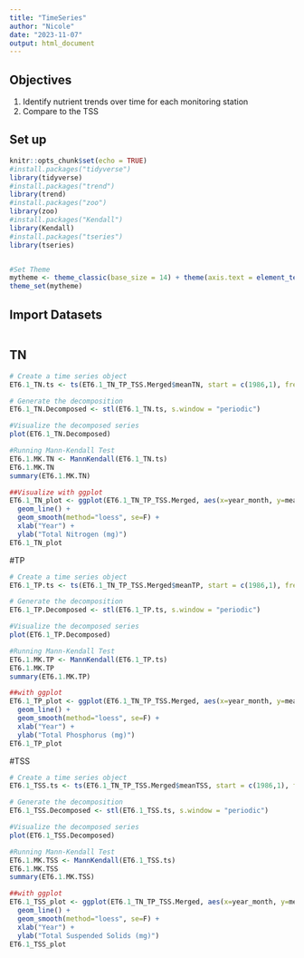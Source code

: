 ```yaml
---
title: "TimeSeries"
author: "Nicole"
date: "2023-11-07"
output: html_document
---
```

## Objectives
1. Identify nutrient trends over time for each monitoring station
2. Compare to the TSS

## Set up
```r
knitr::opts_chunk$set(echo = TRUE)
#install.packages("tidyverse")
library(tidyverse)
#install.packages("trend")
library(trend)
#install.packages("zoo")
library(zoo)
#install.packages("Kendall")
library(Kendall)
#install.packages("tseries")
library(tseries)


#Set Theme
mytheme <- theme_classic(base_size = 14) + theme(axis.text = element_text(color = "black"), legend.position = "top")
theme_set(mytheme)
```

## Import Datasets
```r

```

## TN
```r
# Create a time series object
ET6.1_TN.ts <- ts(ET6.1_TN_TP_TSS.Merged$meanTN, start = c(1986,1), frequency =12)

# Generate the decomposition
ET6.1_TN.Decomposed <- stl(ET6.1_TN.ts, s.window = "periodic")

#Visualize the decomposed series
plot(ET6.1_TN.Decomposed)

#Running Mann-Kendall Test
ET6.1.MK.TN <- MannKendall(ET6.1_TN.ts)
ET6.1.MK.TN
summary(ET6.1.MK.TN)

##Visualize with ggplot
ET6.1_TN_plot <- ggplot(ET6.1_TN_TP_TSS.Merged, aes(x=year_month, y=meanTN)) +
  geom_line() +
  geom_smooth(method="loess", se=F) +
  xlab("Year") +
  ylab("Total Nitrogen (mg)")
ET6.1_TN_plot

```

#TP
```r
# Create a time series object
ET6.1_TP.ts <- ts(ET6.1_TN_TP_TSS.Merged$meanTP, start = c(1986,1), frequency =12)

# Generate the decomposition
ET6.1_TP.Decomposed <- stl(ET6.1_TP.ts, s.window = "periodic")

#Visualize the decomposed series
plot(ET6.1_TP.Decomposed)

#Running Mann-Kendall Test
ET6.1.MK.TP <- MannKendall(ET6.1_TP.ts)
ET6.1.MK.TP
summary(ET6.1.MK.TP)

##with ggplot
ET6.1_TP_plot <- ggplot(ET6.1_TN_TP_TSS.Merged, aes(x=year_month, y=meanTP)) +
  geom_line() +
  geom_smooth(method="loess", se=F) +
  xlab("Year") +
  ylab("Total Phosphorus (mg)")
ET6.1_TP_plot
```

#TSS
```r
# Create a time series object
ET6.1_TSS.ts <- ts(ET6.1_TN_TP_TSS.Merged$meanTSS, start = c(1986,1), frequency =12)

# Generate the decomposition
ET6.1_TSS.Decomposed <- stl(ET6.1_TSS.ts, s.window = "periodic")

#Visualize the decomposed series
plot(ET6.1_TSS.Decomposed)

#Running Mann-Kendall Test
ET6.1.MK.TSS <- MannKendall(ET6.1_TSS.ts)
ET6.1.MK.TSS
summary(ET6.1.MK.TSS)

##with ggplot
ET6.1_TSS_plot <- ggplot(ET6.1_TN_TP_TSS.Merged, aes(x=year_month, y=meanTSS)) +
  geom_line() +
  geom_smooth(method="loess", se=F) +
  xlab("Year") +
  ylab("Total Suspended Solids (mg)")
ET6.1_TSS_plot
```